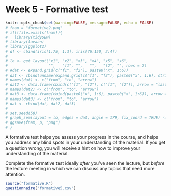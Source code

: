 # Week 5 - Formative test

```{r include=FALSE}
knitr::opts_chunk$set(warning=FALSE, message=FALSE, echo = FALSE)
# fnam = "formative2.png"
# if(!file.exists(fnam)){
#   library(tidySEM)
# library(lavaan)
# library(ggplot2)
# df <- cbind(iris[1:75, 1:3], iris[76:150, 2:4])
# 
# lo <- get_layout("x1", "x2", "x3", "x4", "x5", "x6",
#                  "",   "f1", "",   "",   "f2", "", rows = 2)
# #dat <- expand.grid(c("f1", "f2"), paste0("x", 1:6))
# dat <- cbind(unname(expand.grid(c("f1", "f2"), paste0("x", 1:6), stringsAsFactors = FALSE)), arrow = "last")
# names(dat) <- c("from", "to", "arrow")
# dat2 <- data.frame(cbind(c("f1", "f2"), c("f1", "f2")), arrow = "last")
# names(dat2) <- c("from", "to", "arrow")
# dat3 <- data.frame(cbind(paste0("x", 1:6), paste0("x", 1:6)), arrow = "both")
# names(dat3) <- c("from", "to", "arrow")
# dat <- rbind(dat, dat2, dat3)
# 
# set.seed(58)
# graph_sem(layout = lo, edges = dat, angle = 179, fix_coord = TRUE) -> p
# ggsave(fnam, p, "png")
# }
```

A formative test helps you assess your progress in the course, and helps you address any blind spots in your understanding of the material.
If you get a question wrong, you will receive a hint on how to improve your understanding of the material.

Complete the formative test ideally *after* you've seen the lecture, but *before* the lecture meeting in which we can discuss any topics that need more attention.

```{r results = "asis", echo = FALSE}
source("formative.R")
questionnaire("formative5.csv")
```

